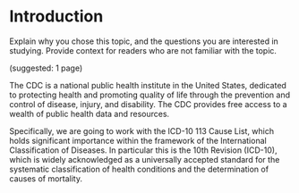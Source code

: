 # Introduction

Explain why you chose this topic, and the questions you are interested in studying. Provide context for readers who are not familiar with the topic.

(suggested: 1 page)






The CDC is a national public health institute in the United States, dedicated to protecting health and promoting quality of life through the prevention and control of disease, injury, and disability. The CDC provides free access to a wealth of public health data and resources.


Specifically, we are going to work with the ICD-10 113 Cause List, which holds significant importance within the framework of the International Classification of Diseases. In particular this is the 10th Revision (ICD-10), which is widely acknowledged as a universally accepted standard for the systematic classification of health conditions and the determination of causes of mortality.
